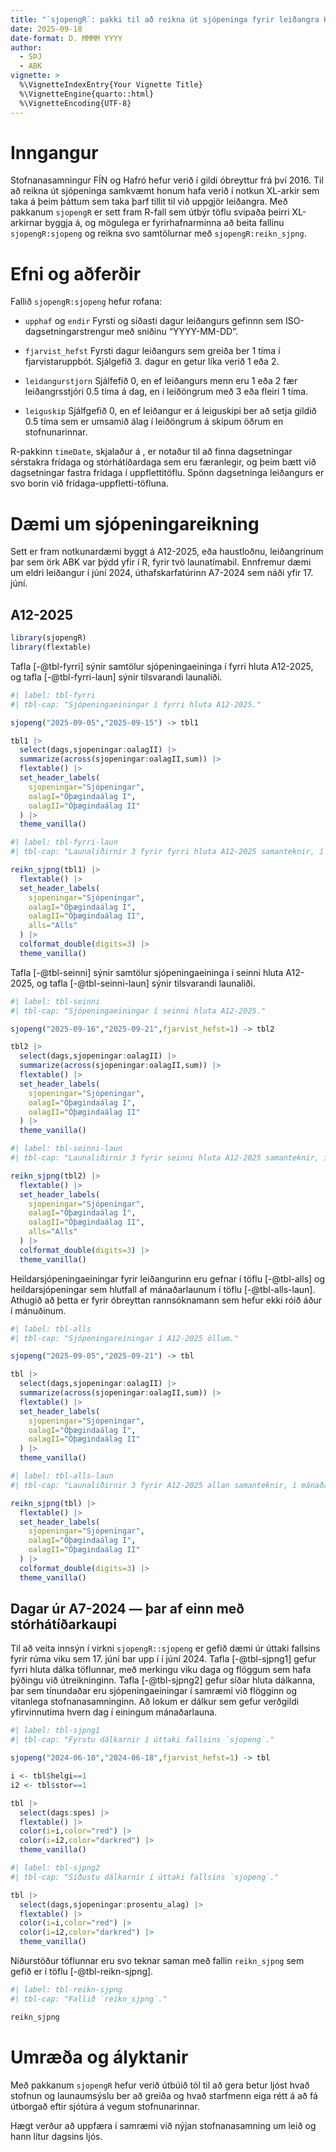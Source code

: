```yaml
---
title: "`sjopengR`: pakki til að reikna út sjópeninga fyrir leiðangra Hafró"
date: 2025-09-18
date-format: D. MMMM YYYY
author: 
  - SÞJ
  - ABK
vignette: >
  %\VignetteIndexEntry{Your Vignette Title}
  %\VignetteEngine{quarto::html}
  %\VignetteEncoding{UTF-8}
---
```


# Inngangur

Stofnanasamningur FÍN og Hafró hefur verið í gildi óbreyttur frá því 2016. Til að reikna út sjópeninga samkvæmt honum hafa verið í notkun XL-arkir sem taka á þeim þáttum sem taka þarf tillit til við uppgjör leiðangra. Með pakkanum `sjopengR` er sett fram R-fall sem útbýr töflu svipaða þeirri XL-arkirnar byggja á, og mögulega er fyrirhafnarminna að beita fallinu `sjopengR:sjopeng` og reikna svo samtölurnar með `sjopengR:reikn_sjpng`.

# Efni og aðferðir

Fallið `sjopengR:sjopeng` hefur rofana:

- `upphaf` og `endir` Fyrsti og síðasti dagur leiðangurs gefinnn sem ISO-dagsetningarstrengur með sniðinu "YYYY-MM-DD".

- `fjarvist_hefst` Fyrsti dagur leiðangurs sem greiða ber 1 tíma í fjarvistaruppbót. Sjálgefið 3. dagur en getur líka verið 1 eða 2.

- `leidangurstjorn` Sjálfefið 0, en ef leiðangurs menn eru 1 eða 2 fær leiðangrsstjóri 0.5 tíma á dag, en í leiðöngrum með 3 eða fleiri 1 tíma.

- `leiguskip` Sjálfgefið 0, en ef leiðangur er á leiguskipi ber að setja gildið 0.5 tíma sem er umsamið álag í leiðöngrum á skipum öðrum en stofnunarinnar.

R-pakkinn `timeDate`, skjalaður á [](https://geobosh.github.io/timeDateDoc/), er notaður til að finna dagsetningar sérstakra frídaga og stórhátíðardaga sem eru færanlegir, og þeim bætt við dagsetningar fastra frídaga í uppflettitöflu. Spönn dagsetninga leiðangurs er svo borin við frídaga-uppfletti-töfluna.

# Dæmi um sjópeningareikning

Sett er fram notkunardæmi byggt á A12-2025, eða haustloðnu, leiðangrinum þar sem örk ABK var þýdd yfir í R, fyrir tvö launatímabil. Ennfremur dæmi um eldri leiðangur í júní 2024, úthafskarfatúrinn A7-2024 sem náði yfir 17. júní.

## A12-2025

```r
library(sjopengR)
library(flextable)
```

Tafla [-@tbl-fyrri] sýnir samtölur sjópeningaeininga í fyrri hluta A12-2025, og tafla [-@tbl-fyrri-laun] sýnir tilsvarandi launaliði.

```r
#| label: tbl-fyrri
#| tbl-cap: "Sjópeningaeiningar í fyrri hluta A12-2025."

sjopeng("2025-09-05","2025-09-15") -> tbl1

tbl1 |>
  select(dags,sjopeningar:oalagII) |>
  summarize(across(sjopeningar:oalagII,sum)) |>
  flextable() |>
  set_header_labels(
    sjopeningar="Sjópeningar",
    oalagI="Óþægindaálag I",
    oalagII="Óþægindaálag II"
  ) |>
  theme_vanilla()
```


```r
#| label: tbl-fyrri-laun
#| tbl-cap: "Launaliðirnir 3 fyrir fyrri hluta A12-2025 samanteknir, í mánaðarlaunum."

reikn_sjpng(tbl1) |>
  flextable() |>
  set_header_labels(
    sjopeningar="Sjópeningar",
    oalagI="Óþægindaálag I",
    oalagII="Óþægindaálag II",
    alls="Alls"
  ) |>
  colformat_double(digits=3) |>
  theme_vanilla()
```

Tafla [-@tbl-seinni] sýnir samtölur sjópeningaeininga í seinni hluta A12-2025, og tafla [-@tbl-seinni-laun] sýnir tilsvarandi launaliði.


```r
#| label: tbl-seinni
#| tbl-cap: "Sjópeningaeiningar í seinni hluta A12-2025."

sjopeng("2025-09-16","2025-09-21",fjarvist_hefst=1) -> tbl2

tbl2 |>
  select(dags,sjopeningar:oalagII) |>
  summarize(across(sjopeningar:oalagII,sum)) |>
  flextable() |>
  set_header_labels(
    sjopeningar="Sjópeningar",
    oalagI="Óþægindaálag I",
    oalagII="Óþægindaálag II"
  ) |>
  theme_vanilla()
```


```r
#| label: tbl-seinni-laun
#| tbl-cap: "Launaliðirnir 3 fyrir seinni hluta A12-2025 samanteknir, í mánaðarlaunum."

reikn_sjpng(tbl2) |>
  flextable() |>
  set_header_labels(
    sjopeningar="Sjópeningar",
    oalagI="Óþægindaálag I",
    oalagII="Óþægindaálag II",
    alls="Alls"
  ) |>
  colformat_double(digits=3) |>
  theme_vanilla()
```

Heildarsjópeningaeiningar fyrir leiðangurinn eru gefnar í töflu [-@tbl-alls] og heildarsjópeningar sem hlutfall af mánaðarlaunum í töflu [-@tbl-alls-laun]. Athugið að þetta er fyrir óbreyttan rannsóknamann sem hefur ekki róið áður í mánuðinum.

```r
#| label: tbl-alls
#| tbl-cap: "Sjópeningareiningar í A12-2025 öllum."

sjopeng("2025-09-05","2025-09-21") -> tbl

tbl |>
  select(dags,sjopeningar:oalagII) |>
  summarize(across(sjopeningar:oalagII,sum)) |>
  flextable() |>
  set_header_labels(
    sjopeningar="Sjópeningar",
    oalagI="Óþægindaálag I",
    oalagII="Óþægindaálag II"
  ) |>
  theme_vanilla()
```

```r
#| label: tbl-alls-laun
#| tbl-cap: "Launaliðirnir 3 fyrir A12-2025 allan samanteknir, í mánaðarlaunum ."

reikn_sjpng(tbl) |>
  flextable() |>
  set_header_labels(
    sjopeningar="Sjópeningar",
    oalagI="Óþægindaálag I",
    oalagII="Óþægindaálag II"
  ) |>
  colformat_double(digits=3) |>
  theme_vanilla()
```

## Dagar úr A7-2024 --- þar af einn með stórhátíðarkaupi

Til að veita innsýn í virkni `sjopengR::sjopeng` er gefið dæmi úr úttaki fallsins fyrir rúma viku sem 17. júní bar upp í í júní 2024. Tafla [-@tbl-sjpng1] gefur fyrri hluta dálka töflunnar, með merkingu viku daga og flöggum sem hafa þýðingu við útreikninginn. Tafla [-@tbl-sjpng2] gefur síðar hluta dálkanna, þar sem tínundaðar eru sjópeningaeiningar í samræmi við flögginn og vitanlega stofnanasamninginn. Að lokum er dálkur sem gefur verðgildi yfirvinnutíma hvern dag í einingum mánaðarlauna.

```r
#| label: tbl-sjpng1
#| tbl-cap: "Fyrstu dálkarnir í úttaki fallsins `sjopeng`."

sjopeng("2024-06-10","2024-06-18",fjarvist_hefst=1) -> tbl

i <- tbl$helgi==1
i2 <- tbl$stor==1

tbl |>
  select(dags:spes) |>
  flextable() |>
  color(i=i,color="red") |>
  color(i=i2,color="darkred") |>
  theme_vanilla()
```

```r
#| label: tbl-sjpng2
#| tbl-cap: "Síðustu dálkarnir í úttaki fallsins `sjopeng`."

tbl |>
  select(dags,sjopeningar:prosentu_alag) |>
  flextable() |>
  color(i=i,color="red") |>
  color(i=i2,color="darkred") |>
  theme_vanilla()

```
Niðurstöður töflunnar eru svo teknar saman með fallin `reikn_sjpng` sem gefið er í töflu [-@tbl-reikn-sjpng].

```r
#| label: tbl-reikn-sjpng
#| tbl-cap: "Fallið `reikn_sjpng`."

reikn_sjpng
```


# Umræða og ályktanir

Með pakkanum `sjopengR` hefur verið útbúið tól til að gera betur ljóst hvað stofnun og launaumsýslu ber að greiða og hvað starfmenn eiga rétt á að fá útborgað eftir sjótúra á vegum stofnunarinnar.

Hægt verður að uppfæra í samræmi við nýjan stofnanasamning um leið og hann lítur dagsins ljós.

